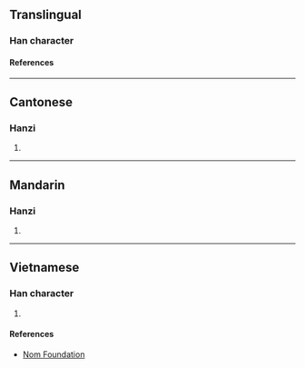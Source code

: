 {{character info}}
==Translingual==

===Han character===
{{Han char|rn=64|rad=手|as=08|sn=11|four=|canj=QIHI,QIHM|ids=⿰扌底}}

====References====
{{Han ref|kx=0437.030|dkj=12246|hdz=31904.020|uh=638B}}

----

==Cantonese==

===Hanzi===
{{yue-hanzi|jyut=[[dai2]]|y=dai2}}

# {{rfdef|yue|sort=手08}}

----

==Mandarin==

===Hanzi===
{{cmn-hanzi|pin=[[dǐ]] ([[di3]]), [[hǔn]] ([[hun3]])|wg=ti<sup>3</sup>, hun<sup>3</sup>}}

# {{rfdef|cmn|sort=手08}}

----

==Vietnamese==

===Han character===
{{vi-readings|rs=手08|reading=đẩy}}

# {{rfdef|vi|sort=手08}}

====References====
* [http://nomfoundation.org/common/nom_details.php?codepoint=638b Nom Foundation]